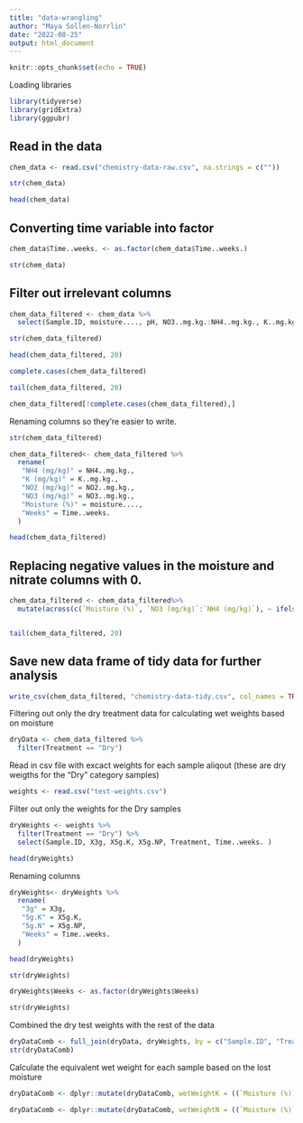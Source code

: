 ```yaml
---
title: "data-wrangling"
author: "Maya Sollen-Norrlin"
date: "2022-08-25"
output: html_document
---
```


```r
knitr::opts_chunk$set(echo = TRUE)
```


Loading libraries   
```r

library(tidyverse)
library(gridExtra)
library(ggpubr)
```


## Read in the data
```r

chem_data <- read.csv("chemistry-data-raw.csv", na.strings = c(""))

```

 

```r

str(chem_data)


```

```r
head(chem_data)

```
## Converting time variable into factor
```r

chem_data$Time..weeks. <- as.factor(chem_data$Time..weeks.)

```

```r

str(chem_data)

```
## Filter out irrelevant columns
```r

chem_data_filtered <- chem_data %>%
  select(Sample.ID, moisture...., pH, NO3..mg.kg.:NH4..mg.kg., K..mg.kg.:Time..weeks.)

str(chem_data_filtered)
```


```r
head(chem_data_filtered, 20)
```


```r

complete.cases(chem_data_filtered)

```

```r

tail(chem_data_filtered, 20)
```



```r


chem_data_filtered[!complete.cases(chem_data_filtered),]


```


Renaming columns so they're easier to write.
```r

str(chem_data_filtered)

```

```r
chem_data_filtered<- chem_data_filtered %>% 
  rename(
   "NH4 (mg/kg)" = NH4..mg.kg.,
   "K (mg/kg)" = K..mg.kg.,
   "NO2 (mg/kg)" = NO2..mg.kg.,
   "NO3 (mg/kg)" = NO3..mg.kg.,
   "Moisture (%)" = moisture....,
   "Weeks" = Time..weeks.
  )

head(chem_data_filtered)


```



## Replacing negative values in the moisture and nitrate columns with 0. 
```r

chem_data_filtered <- chem_data_filtered%>% 
  mutate(across(c(`Moisture (%)`, `NO3 (mg/kg)`:`NH4 (mg/kg)`), ~ ifelse(.x<0, 0, .x)))


tail(chem_data_filtered, 20)
```
## Save new data frame of tidy data for further analysis
```r

write_csv(chem_data_filtered, "chemistry-data-tidy.csv", col_names = TRUE, na = "")

```


Filtering out only the dry treatment data for calculating wet weights based on moisture
```r

dryData <- chem_data_filtered %>%
  filter(Treatment == "Dry")

```

Read in csv file with excact weights for each sample aliqout (these are dry weigths for the "Dry" category samples)
```r

weights <- read.csv("test-weights.csv")

```

Filter out only the weights for the Dry samples
```r

dryWeights <- weights %>%
  filter(Treatment == "Dry") %>%
  select(Sample.ID, X3g, X5g.K, X5g.NP, Treatment, Time..weeks. )

head(dryWeights)
```
Renaming columns
```r
dryWeights<- dryWeights %>% 
  rename(
   "3g" = X3g,
   "5g.K" = X5g.K,
   "5g.N" = X5g.NP,
   "Weeks" = Time..weeks.
  )

head(dryWeights)
```

```r
str(dryWeights)
```

```r

dryWeights$Weeks <- as.factor(dryWeights$Weeks)

str(dryWeights)
```
Combined the dry test weights with the rest of the data
```r

dryDataComb <- full_join(dryData, dryWeights, by = c("Sample.ID", "Treatment", "Weeks"))
str(dryDataComb)
```
Calculate the equivalent wet weight for each sample based on the lost moisture
```r

dryDataComb <- dplyr::mutate(dryDataComb, wetWeightK = ((`Moisture (%)`/100)*`5g.K`)+`5g.K`)

```

```r

dryDataComb <- dplyr::mutate(dryDataComb, wetWeightN = ((`Moisture (%)`/100)*`5g.N`)+`5g.N`)

```







